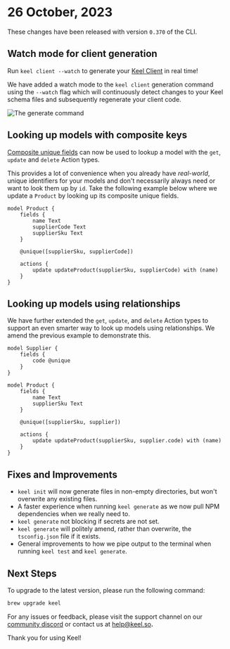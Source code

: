 # 26 October, 2023

These changes have been released with version `0.370` of the CLI.

## Watch mode for client generation

Run `keel client --watch` to generate your [Keel Client](/apis/client) in real time!

We have added a watch mode to the `keel client` generation command using the `--watch` flag which will continuously detect changes to your Keel schema files and subsequently regenerate your client code.

![The generate command](/release-notes/0-370-keel-client-watch.svg)

## Looking up models with composite keys

[Composite unique fields](/models#composite-unique-fields) can now be used to lookup a model with the `get`, `update` and `delete` Action types. 

This provides a lot of convenience when you already have *real-world*, unique identifiers for your models and don't necessarily always need or want to look them up by `id`. Take the following example below where we update a `Product` by looking up its composite unique fields.

```keel
model Product {
    fields {
        name Text
        supplierCode Text
        supplierSku Text
    }

    @unique([supplierSku, supplierCode])

    actions {
        update updateProduct(supplierSku, supplierCode) with (name)
    }
}
```

## Looking up models using relationships

We have further extended the `get`, `update`, and `delete` Action types to support an even smarter way to look up models using relationships.  We amend the previous example to demonstrate this.

```keel
model Supplier {
    fields {
        code @unique
    }
}

model Product {
    fields {
        name Text
        supplierSku Text
    }

    @unique([supplierSku, supplier])

    actions {
        update updateProduct(supplierSku, supplier.code) with (name)
    }
}
```

## Fixes and Improvements

 - `keel init` will now generate files in non-empty directories, but won't overwrite any existing files.
 - A faster experience when running `keel generate` as we now pull NPM dependencies when we really need to.
 - `keel generate` not blocking if secrets are not set.
 - `keel generate` will politely amend, rather than overwrite, the `tsconfig.json` file if it exists.
 - General improvements to how we pipe output to the terminal when running `keel test` and `keel generate`.


## Next Steps

To upgrade to the latest version, please run the following command:

```bash
brew upgrade keel
```

For any issues or feedback, please visit the support channel on our [community discord](https://keel.so/discord) or contact us at [help@keel.so](mailto:help@keel.so)**.**

Thank you for using Keel!
